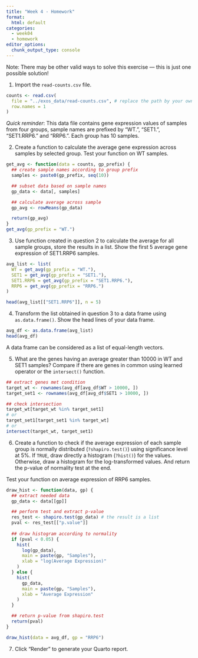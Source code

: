 ```yaml
---
title: "Week 4 - Homework"
format: 
  html: default
categories: 
  - week04
  - homework
editor_options: 
  chunk_output_type: console
---
```


Note: There may be other valid ways to solve this exercise — this is just one possible solution!

1. Import the `read-counts.csv` file.

```r
counts <- read.csv(
  file = "../exos_data/read-counts.csv", # replace the path by your own
  row.names = 1
)
```

*Quick reminder*:
This data file contains gene expression values of samples from four groups,
sample names are prefixed by "WT.", "SET1.", "SET1.RRP6." and "RRP6.".
Each group has 10 samples.

2. Create a function to calculate the average gene expression across samples
by selected group. Test your function on WT samples.

```r
get_avg <- function(data = counts, gp_prefix) {
  ## create sample names according to group prefix
  samples <- paste0(gp_prefix, seq(10))

  ## subset data based on sample names
  gp_data <- data[, samples]

  ## calculate average across sample
  gp_avg <- rowMeans(gp_data)

  return(gp_avg)
}
get_avg(gp_prefix = "WT.")
```

3. Use function created in question 2 to calculate the average for
all sample groups, store the results in a list.
Show the first 5 average gene expression of SET1.RRP6 samples.

```r
avg_list <- list(
  WT = get_avg(gp_prefix = "WT."),
  SET1 = get_avg(gp_prefix = "SET1."),
  SET1.RRP6 = get_avg(gp_prefix = "SET1.RRP6."),
  RRP6 = get_avg(gp_prefix = "RRP6.")
)

head(avg_list[["SET1.RRP6"]], n = 5)
```

4. Transform the list obtained in question 3 to a data frame using `as.data.frame()`.
Show the head lines of your data frame.

```r
avg_df <- as.data.frame(avg_list)
head(avg_df)
```

:::{.callout-tip}
A data frame can be considered as a list of equal-length vectors.
:::

5. What are the genes having an average greater than 10000 in WT and SET1 samples?
Compare if there are genes in common using learned operator or the `intersect()` function.

```r
## extract genes met condition
target_wt <- rownames(avg_df[avg_df$WT > 10000, ])
target_set1 <- rownames(avg_df[avg_df$SET1 > 10000, ])

## check intersection
target_wt[target_wt %in% target_set1]
# or
target_set1[target_set1 %in% target_wt]
# or
intersect(target_wt, target_set1)
```

6. Create a function to check if the average expression of each sample group
is normally distributed (`?shapiro.test()`) using significance level at 5%.
If `TRUE`, draw directly a histogram (`?hist()`) for the values.
Otherwise, draw a histogram for the log-transformed values.
And return the p-value of normality test at the end.

Test your function on average expression of RRP6 samples.

```r
draw_hist <- function(data, gp) {
  ## extract needed data
  gp_data <- data[[gp]]

  ## perform test and extract p-value
  res_test <- shapiro.test(gp_data) # the result is a list
  pval <- res_test[["p.value"]]
  
  ## draw histogram according to normality
  if (pval < 0.05) {
    hist(
      log(gp_data),
      main = paste(gp, "Samples"),
      xlab = "log(Average Expression)"
    )
  } else {
    hist(
      gp_data,
      main = paste(gp, "Samples"),
      xlab = "Average Expression"
    )
  }

  ## return p-value from shapiro.test
  return(pval)
}

draw_hist(data = avg_df, gp = "RRP6")
```


7. Click "Render" to generate your Quarto report.